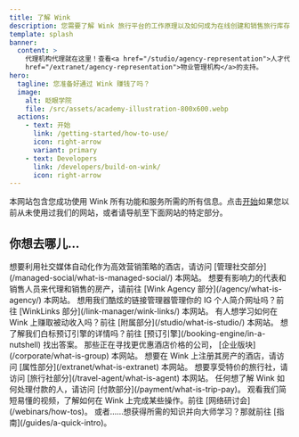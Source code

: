 ```yaml
---
title: 了解 Wink
description: 您需要了解 Wink 旅行平台的工作原理以及如何成为在线创建和销售旅行库存的大师。
template: splash
banner:
  content: >
    代理机构代理就在这里！查看<a href="/studio/agency-representation">人才代理机构</a>和<a
    href="/extranet/agency-representation">物业管理机构</a>的支持。
hero:
  tagline: 您准备好通过 Wink 赚钱了吗？
  image:
    alt: 眨眼学院
    file: /src/assets/academy-illustration-800x600.webp
  actions:
    - text: 开始
      link: /getting-started/how-to-use/
      icon: right-arrow
      variant: primary
    - text: Developers
      link: /developers/build-on-wink/
      icon: right-arrow
---
```


本网站包含您成功使用 Wink 所有功能和服务所需的所有信息。点击[开始](/getting-started/how-to-use)如果您以前从未使用过我们的网站，或者请导航至下面网站的特定部分。

## 你想去哪儿...

<CardGrid stagger>
  <Card title="管理社交" icon="seti:info">
    想要利用社交媒体自动化作为高效营销策略的酒店，请访问 [管理社交部分](/managed-social/what-is-managed-social/) 本网站。
  </Card>

  <Card title="Wink 代理公司" icon="seti:info">
    想要有影响力的代表和销售人员来代理和销售的房产，请前往 [Wink Agency 部分](/agency/what-is-agency/) 本网站。
  </Card>

  <Card title="WinkLinks" icon="seti:info">
    想用我们酷炫的链接管理器管理你的 IG 个人简介网址吗？前往 [WinkLinks 部分](/link-manager/wink-links/) 本网站。
  </Card>

  <Card title="关联公司" icon="seti:info">
    有人想学习如何在 Wink 上赚取被动收入吗？前往 [附属部分](/studio/what-is-studio/) 本网站。
  </Card>

  <Card title="预订引擎" icon="seti:info">
    想了解我们白标预订引擎的详情吗？前往 [预订引擎](/booking-engine/in-a-nutshell) 找出答案。
  </Card>

  <Card title="公司" icon="seti:info">
    那些正在寻找更优惠酒店价格的公司， [企业版块](/corporate/what-is-group) 本网站。
  </Card>

  <Card title="特性" icon="seti:info">
    想要在 Wink 上注册其房产的酒店，请访问 [属性部分](/extranet/what-is-extranet) 本网站。
  </Card>

  <Card title="旅行社" icon="seti:info">
    想要享受特价的旅行社，请访问 [旅行社部分](/travel-agent/what-is-agent) 本网站。
  </Card>

  <Card title="付款" icon="seti:info">
    任何想了解 Wink 如何处理付款的人，请访问 [付款部分](/payment/what-is-trip-pay)。
  </Card>

  <Card title="网络研讨会" icon="seti:info">
    观看我们简短易懂的视频，了解如何在 Wink 上完成某些操作。前往 [网络研讨会](/webinars/how-tos)。
  </Card>

  <Card title="指南" icon="seti:info">
    或者……想获得所需的知识并向大师学习？那就前往 [指南](/guides/a-quick-intro)。
  </Card>
</CardGrid>

